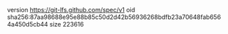 version https://git-lfs.github.com/spec/v1
oid sha256:87aa98688e95e88b85c50d2d42b56936268bdfb23a70648fab6564a450d5cb44
size 223616
